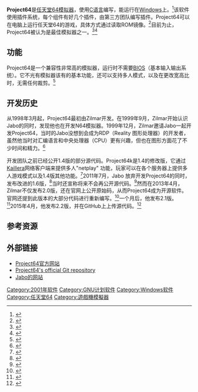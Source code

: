 {{NoteTA
| G1=IT
| G2=Games
}}
{{Infobox software
| name = Project64
| logo = Project 64 logo.png
| screenshot =
| caption =
| developer = Project64 Team
| released = {{Start date and age|2001|05|26}}
| latest_release_version = 1.6
| latest_release_date = {{Start date and age|2014|9|30}}
| programming language = [[C语言|C]]和[[C++|C++]]
| operating system = [[Windows|Windows]]
| language =
| genre = [[模拟器|模拟器]]
| license = [[GNU通用公共许可协议|GNU通用公共许可协议]] v2
| website = {{URL|pj64-emu.com}}
| status = 活跃
}}

'''Project64'''是[[任天堂64|任天堂64]][[游戏机模拟器|模拟器]]，使用[[C语言|C语言]]编写，能运行在[[Windows|Windows]]上。<ref name="letmeplay">{{cite book|last=Castro|first=Radford|year=2004 |title=Let Me Play: Stories of Gaming and Emulation|url=http://books.google.com/books?id=D_xyy4fkwWIC&dq=Project64+emulator&source=gbs_navlinks_s|publisher=Hats Office Books|isbn=1587363496|accessdate=2014-02-21}}</ref>该软件使用插件系统，每个组件有好几个插件，由第三方团队编写插件。Project64可以在电脑上运行任天堂64的游戏，具体方式通过读取ROM镜像。<ref>{{cite web|url=http://tech.firstpost.com/news-analysis/top-five-emulators-17694.html|title=Top Five Emulators|author=Sriram Gurunathan|date=2011-02-04|publisher=Tech 2|accessdate=2015-04-19|archive-date=2017-04-29|archive-url=https://web.archive.org/web/20170429083421/http://tech.firstpost.com/news-analysis/top-five-emulators-17694.html|dead-url=no}}</ref>目前为止，Project64被认为是最佳模拟器之一。<ref>{{cite web|url=http://www.micromart.co.uk/gaming/group-test-retro-console-emulators/1025/retro-console-emulators-group-test-project-64-21|title=Retro console emulators group test: Project 64 2.1 review|author=David Hayward|date=2013-07-19|publisher=''Micromart''|accessdate=2014-03-18|deadurl=yes|archiveurl=https://web.archive.org/web/20140106033020/http://www.micromart.co.uk/gaming/group-test-retro-console-emulators/1025/retro-console-emulators-group-test-project-64-21|archivedate=2014-01-06}}</ref><ref>{{cite web|url=http://www.pcworld.com/article/239155/how_to_emulate_the_nintendo_64_n64_on_your_pc.html|title=Project64 – The Best Way To Emulate Nintendo 64 Games|author=Craig Snyder|date=2013-05-12|publisher=MakeUseOf|accessdate=2014-03-18|archive-date=2014-03-27|archive-url=https://web.archive.org/web/20140327221121/http://www.pcworld.com/article/239155/how_to_emulate_the_nintendo_64_n64_on_your_pc.html|dead-url=no}}</ref>

==功能==

Project64是一个兼容性非常高的模拟器，运行时不需要[[BIOS|BIOS]]（基本输入输出系统）。它不光有模拟器该有的基本功能，还可以支持多人模式，以及在更改宽高比时，无需任何裁剪。<ref>{{cite web|url=http://www.digitaltrends.com/gaming/best-emulators/|title=Best Emulators (NES, SNES, Genesis, N64, and more)|author=Brandon Widder|date=2013-04-20|publisher=Digital Trends|accessdate=2014-03-26|archive-date=2016-11-29|archive-url=https://web.archive.org/web/20161129003952/http://www.digitaltrends.com/gaming/best-emulators/|dead-url=no}}</ref>

== 开发历史 ==
从1998年3月起，Project64最初由Zilmar开发。在1999年9月，Zilmar开始认识Jabo的同时，发现他也在开发N64模拟器。1999年12月，Zilmar邀请Jabo一起开发Project64，当时的Jabo没想到会成为RDP（Reality 图形处理器）的开发者，虽然他当时对汇编语言和中央处理器（CPU）更有兴趣，但也在图形方面花了不少时间和精力。<ref>{{cite web |url=http://www.emulation64.com/pj64interview.php |title=Interview with Zilmar and Jabo |publisher=Emulation64 |accessdate=2015-05-18 |archive-date=2015-09-24 |archive-url=https://web.archive.org/web/20150924000313/http://www.emulation64.com/pj64interview.php |dead-url=no }}</ref>

开发团队之前已经公开1.4版的部分源代码。Project64k是1.4的修改版，它通过[[Kaillera|Kaillera]]网络客户端来提供多人"netplay" 功能，玩家可以在各个服务器上提供多人游戏模式以及1.4版其他功能。<ref>{{cite web|url=http://pj64k.blogspot.com/|title=Project 64 Kaillera|publisher=PJ64K|accessdate=2014-03-20|archive-date=2014-02-13|archive-url=https://web.archive.org/web/20140213203502/http://pj64k.blogspot.com/|dead-url=no}}</ref>2011年7月，Jabo 放弃开发Project64的同时，发布改进的1.6版，<ref>{{cite web |url=http://www.jabosoft.com/articles/114#74 |title=Project64 1.6.1 |publisher=Jabosoft.com |accessdate=2015-05-01 |archive-date=2015-05-01 |archive-url=https://web.archive.org/web/20150501115145/http://www.jabosoft.com/articles/114#74 |dead-url=no }}</ref>当时还宣称将来不会再公开源代码。<ref>{{cite web |url=http://www.jabosoft.com/articles/114 |title=Project64 1.6.1 |publisher=Jabosoft.com |accessdate=2015-05-01 |archive-date=2015-05-01 |archive-url=https://web.archive.org/web/20150501115145/http://www.jabosoft.com/articles/114 |dead-url=no }}</ref>然而在2013年4月，Zilmar不仅发布2.0版，还在官网上公开原始码，从而Project64成为开源软件。官网还提到此版本的大部分代码进行重新编写。<ref>{{cite web|url=http://forum.pj64-emu.com/showthread.php?t=3573|title=Project64 2.0 is now available and open source! - Project64 Forums|publisher=zilmar|accessdate=2015-01-05|archive-date=2015-01-05|archive-url=https://web.archive.org/web/20150105151042/http://forum.pj64-emu.com/showthread.php?t=3573|dead-url=no}}</ref>一个月后，他发布2.1版。<ref>{{cite web|title=Project64 2.1 - Project64 Forums|website=http://forum.pj64-emu.com/showthread.php?t=3678|publisher=zilmar|accessdate=2015-01-05}}</ref>2015年4月，他发布2.2版，并在GitHub上上传源代码。<ref>{{cite web|title=Project64 2.1 - Project64 Forums|website=http://forum.pj64-emu.com/showthread.php?t=4969|publisher=zilmar|accessdate=2015-05-01}}</ref>

== 参考资源 ==
{{reflist|30em}}

== 外部链接 ==
* [http://www.pj64-emu.com/ Project64官方网站]{{Wayback|url=http://www.pj64-emu.com/ |date=20150516114229 }}
* [https://github.com/project64/project64 Project64's official Git repository]{{Wayback|url=https://github.com/project64/project64 |date=20150501181140 }}
* [http://jabosoft.com/home Jabo的网站]{{Wayback|url=http://jabosoft.com/home |date=20150520160249 }}

{{任天堂64}}

{{DEFAULTSORT:Project64}}
[[Category:2001年软件|Category:2001年软件]]
[[Category:GNU计划软件|Category:GNU计划软件]]
[[Category:Windows软件|Category:Windows软件]]
[[Category:任天堂64|Category:任天堂64]]
[[Category:遊戲機模擬器|Category:遊戲機模擬器]]